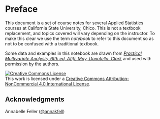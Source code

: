 # Preface {.unnumbered}

This document is a set of course notes for several Applied Statistics courses at California State University, Chico. This is not a textbook replacement, and topics covered will vary depending on the instructor. To make this clear we use the term *notebook* to refer to this document so as not to be confused with a traditional textbook.

Some data and examples in this notebook are drawn from [*Practical Multivariate Analysis, 6tth ed, Afifi, May, Donatello, Clark*](https://www.crcpress.com/Practical-Multivariate-Analysis/Afifi-May-Donatello-Clark/p/book/9781138702226) and used with permission by the authors.

<a rel="license" href="http://creativecommons.org/licenses/by-nc/4.0/"><img src="https://i.creativecommons.org/l/by-nc/4.0/88x31.png" alt="Creative Commons License" style="border-width:0"/></a><br />This work is licensed under a <a rel="license" href="http://creativecommons.org/licenses/by-nc/4.0/">Creative Commons Attribution-NonCommercial 4.0 International License</a>.

## Acknowledgments {.unnumbered}
Annabelle Feller ([\@annakfell](https://github.com/annakfell))